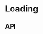 
<Meta title="Components/Loading" component={Loading} />

# Loading

<Preview>
  <Story name="Base component">
    <Loading
      isLoading={knobs.boolean('isLoading', true, 'Presentation')}
      small={knobs.boolean('isSmall', false, 'Presentation')}
      theme={knobs.select('theme', ['dark', 'light'], 'dark', 'Presentation')}
    />
  </Story>
</Preview>

## API

<Props of={Loading} />
